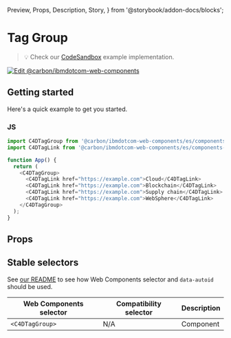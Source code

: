   Preview,
  Props,
  Description,
  Story,
} from '@storybook/addon-docs/blocks';

# Tag Group

> 💡 Check our
> [CodeSandbox](https://stackblitz.com/github/carbon-design-system/carbon-for-ibm-dotcom/tree/main/packages/web-components/examples/codesandbox/components-react/tag-group)
> example implementation.

[![Edit @carbon/ibmdotcom-web-components](https://developer.stackblitz.com/img/open_in_stackblitz.svg)](https://stackblitz.com/github/carbon-design-system/carbon-for-ibm-dotcom/tree/main/packages/web-components/examples/codesandbox/components-react/tag-group)

## Getting started

Here's a quick example to get you started.

### JS

```javascript
import C4DTagGroup from '@carbon/ibmdotcom-web-components/es/components-react/tag-group/tag-group.js';
import C4DTagLink from '@carbon/ibmdotcom-web-components/es/components-react/tag-link/tag-link.js';

function App() {
  return (
    <C4DTagGroup>
      <C4DTagLink href="https://example.com">Cloud</C4DTagLink>
      <C4DTagLink href="https://example.com">Blockchain</C4DTagLink>
      <C4DTagLink href="https://example.com">Supply chain</C4DTagLink>
      <C4DTagLink href="https://example.com">WebSphere</C4DTagLink>
    </C4DTagGroup>
  );
}
```

## Props

<Props of={PropTypesRef} />

## Stable selectors

See
[our README](https://github.com/carbon-design-system/carbon-for-ibm-dotcom/tree/main/packages/web-components#stable-selectors-for-analytics-and-integratione2e-testing-in-web-components)
to see how Web Components selector and `data-autoid` should be used.

| Web Components selector | Compatibility selector | Description |
| ----------------------- | ---------------------- | ----------- |
| `<C4DTagGroup>`         | N/A                    | Component   |

<Description markdown={contributing} />
